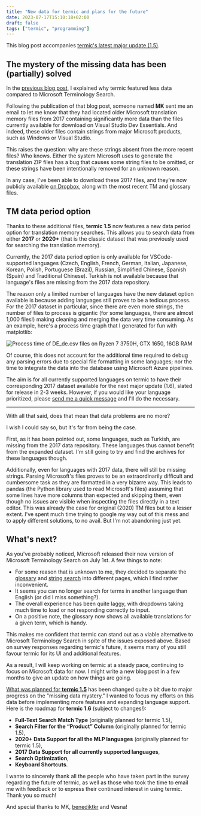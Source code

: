 ```yaml
---
title: "New data for termic and plans for the future"
date: 2023-07-17T15:10:18+02:00
draft: false
tags: ["termic", "programming"]
---
```


This blog post accompanies [termic's latest major update (1.5)](https://termic.me/changelog/).

## The mystery of the missing data has been (partially) solved

In the [previous blog post](/writings/important_announcement_about_termic), I explained why termic featured less data compared to Microsoft Terminology Search.

Following the publication of that blog post, someone named **MK** sent me an email to let me know that they had located older Microsoft translation memory files from 2017 containing significantly more data than the files currently available for download on Visual Studio Dev Essentials. And indeed, these older files contain strings from major Microsoft products, such as Windows or Visual Studio.

This raises the question: why are these strings absent from the more recent files? Who knows. Either the system Microsoft uses to generate the translation ZIP files has a bug that causes some string files to be omitted, or these strings have been intentionally removed for an unknown reason.

In any case, I've been able to download these 2017 files, and they're now publicly available [on Dropbox](https://www.dropbox.com/sh/5oh21rhlmrp7rip/AAB_F2Q9wboJlopMZVTMKD5Ya?dl=0), along with the most recent TM and glossary files.

## TM data period option

Thanks to these additional files, **termic 1.5** now features a new data period option for translation memory searches. This allows you to search data from either **2017** or **2020+** (that is the classic dataset that was previously used for searching the translation memory).

Currently, the 2017 data period option is only available for VSCode-supported languages (Czech, English, French, German, Italian, Japanese, Korean, Polish, Portuguese (Brazil), Russian, Simplified Chinese, Spanish (Spain) and Traditional Chinese). Turkish is not available because that language's files are missing from the 2017 data repository.

The reason only a limited number of languages have the new dataset option available is because adding languages still proves to be a tedious process. For the 2017 dataset in particular, since there are even more strings, the number of files to process is gigantic (for some languages, there are almost 1,000 files!) making cleaning and merging the data very time consuming. As an example, here's a process time graph that I generated for fun with matplotlib:

![Process time of DE_de.csv files on Ryzen 7 3750H, GTX 1650, 16GB RAM](/images/writings/termic/csv_process_time_de_de.png)

Of course, this does not account for the additional time required to debug any parsing errors due to special file formatting in some languages; nor the time to integrate the data into the database using Microsoft Azure pipelines.

The aim is for all currently supported languages on termic to have their corresponding 2017 dataset available for the next major update (1.6), slated for release in 2-3 weeks. However, if you would like your language prioritized, please [send me a quick message](https://termic.me/about/#contact-form) and I'll do the necessary.

---

With all that said, does that mean that data problems are no more?

I wish I could say so, but it's far from being the case.

First, as it has been pointed out, some languages, such as Turkish, are missing from the 2017 data repository. These languages thus cannot benefit from the expanded dataset. I'm still going to try and find the archives for these languages though.

Additionally, even for languages with 2017 data, there will still be missing strings. Parsing Microsoft's files proves to be an extraordinarily difficult and cumbersome task as they are formatted in a very bizarre way. This leads to pandas (the Python library used to read Microsoft's files) assuming that some lines have more columns than expected and skipping them, even though no issues are visible when inspecting the files directly in a text editor. This was already the case for original (2020) TM files but to a lesser extent. I've spent much time trying to google my way out of this mess and to apply different solutions, to no avail. But I'm not abandoning just yet.

## What's next?

As you've probably noticed, Microsoft released their new version of Microsoft Terminology Search on July 1st. A few things to note:

- For some reason that is unknown to me, they decided to separate the [glossary](https://msit.powerbi.com/view?r=eyJrIjoiODJmYjU4Y2YtM2M0ZC00YzYxLWE1YTktNzFjYmYxNTAxNjQ0IiwidCI6IjcyZjk4OGJmLTg2ZjEtNDFhZi05MWFiLTJkN2NkMDExZGI0NyIsImMiOjV9) and [string search](https://msit.powerbi.com/view?r=eyJrIjoiMmE2NjJhMDMtNTY3MC00MmI2LWFmOWUtYWM5YTVjODI5MjQwIiwidCI6IjcyZjk4OGJmLTg2ZjEtNDFhZi05MWFiLTJkN2NkMDExZGI0NyIsImMiOjV9) into different pages, which I find rather inconvenient.
- It seems you can no longer search for terms in another language than English (or did I miss something?).
- The overall experience has been quite laggy, with dropdowns taking much time to load or not responding correctly to input.
- On a positive note, the glossary now shows all available translations for a given term, which is handy.

This makes me confident that termic can stand out as a viable alternative to Microsoft Terminology Search in spite of the issues exposed above. Based on survey responses regarding termic's future, it seems many of you still favour termic for its UI and additional features.

As a result, I will keep working on termic at a steady pace, continuing to focus on Microsoft data for now. I might write a new blog post in a few months to give an update on how things are going.

[What was planned for **termic 1.5**](/writings/important_announcement_about_termic) has been changed quite a bit due to major progress on the "missing data mystery." I wanted to focus my efforts on this data before implementing more features and expanding language support. Here is the roadmap for **termic 1.6** (subject to changes!):

- **Full-Text Search Match Type** (originally planned for termic 1.5),
- **Search Filter for the “Product” Column** (originally planned for termic 1.5),
- **2020+ Data Support for all the MLP languages** (originally planned for termic 1.5),
- **2017 Data Support for all currently supported languages**,
- **Search Optimization**,
- **Keyboard Shortcuts**.

I wante to sincerely thank all the people who have taken part in the survey regarding the future of termic, as well as those who took the time to email me with feedback or to express their continued interest in using termic. Thank you so much!

And special thanks to MK, [benediktkr](https://github.com/benediktkr) and Vesna!
